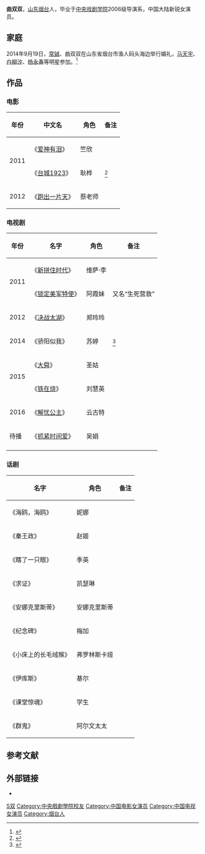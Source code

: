 {{艺人<!--导演、男演员、女演员、男歌手、女歌手、节目主持-->
| 图片     = 
| 图片简介 = 
| 姓名     = 曲双双
| 类型     = 女演員
| 原名     = 
| 英文名   = {{lang|en|Aggie}}
| 羅馬拼音 = Qu Shuangshuang
| 綽號     = 
| 国籍     = {{PRC}}
| 民族     = [[汉族|汉族]]
| 出生日期 = 1984年5月24日
| 出生地点 = [[山东省|山东省]][[烟台市|烟台市]]
| 逝世日期 = <!--卒年在前生年在后{{death date and age|}} -->
| 逝世地点 = 
| 职业     = 演员
| 语言     = 汉语
| 教育程度 = [[中央戏剧学院|中央戏剧学院]]导演系
| 宗教信仰 = 
| 配偶     ={{marriage|[[常铖|常铖]]|2014|}}
| 儿女     = 
| 父母     = 
| 活跃年代 = 2010年至今
| 代表作   = 《跑出一片天》
| 经纪公司 = 盛夏星空影视传媒
| 奖项     =  <!--  {{Awards|award= |year= |title= }} -->
| 网站     = <!-- {{URL|www.example.com}} -->
| IMDb     = 
}}

'''曲双双'''{{BD||1984年5月24日|||catIdx=Q曲}}，[[山东省|山东]][[烟台市|烟台]]人，毕业于[[中央戏剧学院|中央戏剧学院]]2006级导演系，中国大陆新锐女演员。

==家庭==
2014年9月19日，[[常铖|常铖]]、曲双双在山东省烟台市渔人码头海边举行婚礼，[[马天宇|马天宇]]、[[白柳汐|白柳汐]]、[[杨永春|杨永春]]等明星参加。<ref>{{cite news |author= |url=http://news.xinhuanet.com/ent/2014-09/22/c_127016253.htm |title=常铖曲双双烟台完婚 海边忘情拥吻盟誓(图) |newspaper=新华网 |date=2014-09-22 |accessdate=2014-12-27 |archive-date=2014-12-27 |archive-url=https://web.archive.org/web/20141227183431/http://news.xinhuanet.com/ent/2014-09/22/c_127016253.htm |dead-url=no }}</ref>

==作品==
===电影===
{| class="wikitable"
|-
! 年份 !! 中文名 !! 角色  !! 备注
|-
|rowspan="2"| 2011 || 《[[爱神有泪|爱神有泪]]》|| 竺欣 ||
|-
| 《[[台城1923|台城1923]]》 || 耿桦 ||<ref>{{cite news |author= |url=http://ent.163.com/11/0222/15/6TGNI55800032DGD.html |title=电影《台城1923》河北安平开机 献礼建党九十华诞 |newspaper=网易 |date=2011-02-22 |access-date=2014-12-27 |archive-url=https://web.archive.org/web/20141227125059/http://ent.163.com/11/0222/15/6TGNI55800032DGD.html |archive-date=2014-12-27 |dead-url=yes }}</ref>
|-
| 2012 || 《[[跑出一片天|跑出一片天]]》|| 蔡老师 ||   
|}

===电视剧===
{| class="wikitable"
|-
! 年份 !! 名字  !! 角色 !! 备注
|-
|rowspan="2" | 2011 || 《[[新拼住时代|新拼住时代]]》 || 维萨·李 ||  
|-
|《[[锁定美军特使|锁定美军特使]]》|| 阿霞妹 || 又名“生死营救”
|- 
|rowspan="1" | 2012 || 《[[决战太湖|决战太湖]]》 || 郑玲玲 || 
|- 
| 2014 || 《骄阳似我》 || 苏婷 ||<ref>{{cite news |author= |url=http://ent.163.com/14/0725/10/A208TIRK00032DGD.html |title=曲双双《骄阳似我》冷面干练 获封“机器人美女” |newspaper=新浪网 |date=2014-07-25 |access-date=2014-12-27 |archive-url=https://web.archive.org/web/20141227124943/http://ent.163.com/14/0725/10/A208TIRK00032DGD.html |archive-date=2014-12-27 |dead-url=yes }}</ref>    
|- 
|rowspan="2" | 2015 || 《[[大舜_(电视剧)|大舜]]》 || 圣姑||  
|- 
|《[[铁在烧|铁在烧]]》 || 刘慧英 || 
|- 
|rowspan="1" | 2016  ||《[[解忧公主_(电视剧)|解忧公主]]》 || 云古特 || 
|-
|rowspan="1" | 待播  || 《[[抓紧时间爱|抓紧时间爱]]》 || 吴娟 || 
|-
|}

===话剧===
{| class="wikitable"
|-
! 名字 !! 角色 !! 备注
|-
| 《海鸥，海鸥》 || 妮娜 ||   
|-
| 《秦王政》 || 赵姬 || 
|-
| 《瞎了一只眼》 || 季英||   
|-
| 《求证》 || 凯瑟琳 ||   
|-
| 《安娜克里斯蒂》 || 安娜克里斯蒂 ||   
|-
| 《纪念碑》 || 梅加 ||  
|-
| 《小床上的长毛绒猴》 || 弗罗林斯卡娅 ||    
|-
| 《伊库斯》  || 基尔 || 
|-
| 《课堂惊魂》|| 学生|| 
|-
| 《群鬼》 || 阿尔文太太|| 
|}

==参考文献==
{{reflist}}

==外部链接==
*{{Sinaweibo|shuangshuang8023}}

{{DEFAULTSORT:Qu曲双双}}
[[Category:曲姓|S双]]
[[Category:中央戲劇學院校友|Category:中央戲劇學院校友]]
[[Category:中国电影女演员|Category:中国电影女演员]]
[[Category:中国电视女演员|Category:中国电视女演员]]
[[Category:烟台人|Category:烟台人]]